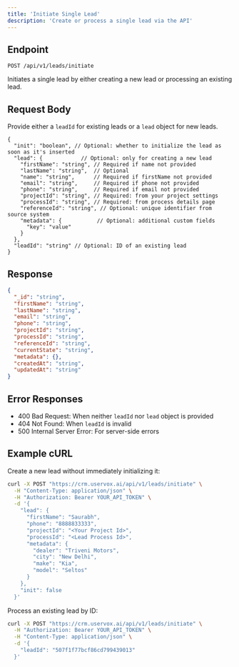 ```yaml
---
title: 'Initiate Single Lead'
description: 'Create or process a single lead via the API'
---
```


## Endpoint

```
POST /api/v1/leads/initiate
```

Initiates a single lead by either creating a new lead or processing an existing lead.

## Request Body

Provide either a `leadId` for existing leads or a `lead` object for new leads.

```jsonc
{
  "init": "boolean", // Optional: whether to initialize the lead as soon as it's inserted
  "lead": {            // Optional: only for creating a new lead
    "firstName": "string", // Required if name not provided
    "lastName": "string",  // Optional
    "name": "string",      // Required if firstName not provided
    "email": "string",     // Required if phone not provided
    "phone": "string",     // Required if email not provided
    "projectId": "string", // Required: from your project settings
    "processId": "string", // Required: from process details page
    "referenceId": "string", // Optional: unique identifier from source system
    "metadata": {           // Optional: additional custom fields
      "key": "value"
    }
  },
  "leadId": "string" // Optional: ID of an existing lead
}
```

## Response

```json
{
  "_id": "string",
  "firstName": "string",
  "lastName": "string",
  "email": "string",
  "phone": "string",
  "projectId": "string",
  "processId": "string",
  "referenceId": "string",
  "currentState": "string",
  "metadata": {},
  "createdAt": "string",
  "updatedAt": "string"
}
```

## Error Responses

- 400 Bad Request: When neither `leadId` nor `lead` object is provided
- 404 Not Found: When `leadId` is invalid
- 500 Internal Server Error: For server-side errors

## Example cURL

Create a new lead without immediately initializing it:

```bash
curl -X POST "https://crm.uservox.ai/api/v1/leads/initiate" \
  -H "Content-Type: application/json" \
  -H "Authorization: Bearer YOUR_API_TOKEN" \
  -d '{
    "lead": {
      "firstName": "Saurabh",
      "phone": "8888833333",
      "projectId": "<Your Project Id>",
      "processId": "<Lead Process Id>",
      "metadata": {
        "dealer": "Triveni Motors",
        "city": "New Delhi",
        "make": "Kia",
        "model": "Seltos"
      }
    },
    "init": false
  }'
```

Process an existing lead by ID:

```bash
curl -X POST "https://crm.uservox.ai/api/v1/leads/initiate" \
  -H "Authorization: Bearer YOUR_API_TOKEN" \
  -H "Content-Type: application/json" \
  -d '{
    "leadId": "507f1f77bcf86cd799439013"
  }'
```
